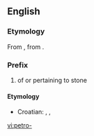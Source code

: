 ==English==

===Etymology===
From {{etyl|la}} {{term|petra|lang=la||stone, rock}}, from {{etyl|grc}} {{term|sc=polytonic|πέτρα|tr=pétra|lang=grc||stone, rock}}.

===Prefix===
{{infl|en|prefix}}

# of or pertaining to stone

====Etymology====
{{trans-top|of or pertaining to stone}}
* Croatian: {{t|hr|petr-}}, {{t|hr|petri-}}, {{t|hr|petro-}}
{{trans-mid}}
{{trans-bottom}}

[[vi:petro-]]